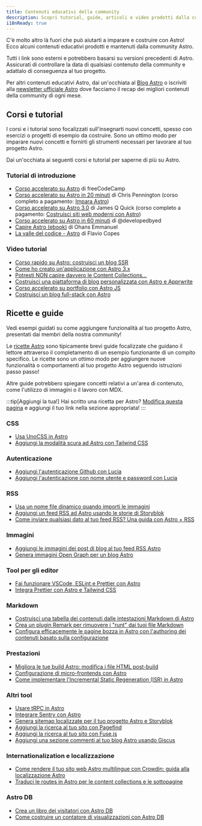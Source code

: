 ```yaml
---
title: Contenuti educativi della community
description: Scopri tutorial, guide, articoli e video prodotti dalla community per aiutarti a imparare e costruire con Astro!
i18nReady: true
---
```



C'è molto altro là fuori che può aiutarti a imparare e costruire con Astro! Ecco alcuni contenuti educativi prodotti e mantenuti dalla community Astro. 

Tutti i link sono esterni e potrebbero basarsi su versioni precedenti di Astro. Assicurati di controllare la data di qualsiasi contenuto della community e adattalo di conseguenza al tuo progetto.

Per altri contenuti educativi Astro, dai un'occhiata al [Blog Astro](https://astro.build/blog/) o iscriviti alla [newsletter ufficiale Astro](https://astro.build/newsletter/signup) dove facciamo il recap dei migliori contenuti della community di ogni mese.

## Corsi e tutorial

I corsi e i tutorial sono focalizzati sull'insegnarti nuovi concetti, spesso con esercizi o progetti di esempio da costruire. Sono un ottimo modo per imparare nuovi concetti e fornirti gli strumenti necessari per lavorare al tuo progetto Astro.

Dai un'occhiata ai seguenti corsi e tutorial per saperne di più su Astro.

### Tutorial di introduzione
  - [Corso accelerato su Astro](https://www.youtube.com/watch?v=e-hTm5VmofI) di freeCodeCamp
  - [Corso accelerato su Astro in 20 minuti](https://www.youtube.com/watch?v=zrPVTf761OI) di Chris Pennington (corso completo a pagamento: [Impara Astro](https://learnastro.dev/)) 
  - [Corso accelerato su Astro 3.0](https://www.youtube.com/watch?v=qBOz6TpYAOg) di James Q Quick (corso completo a pagamento: [Costruisci siti web moderni con Astro](https://astrocourse.dev/))
  - [Corso accelerato su Astro in 60 minuti](https://www.youtube.com/watch?v=NniT0vKyn-E) di @developedbyed
  - [Capire Astro (ebook)](https://www.ohansemmanuel.com/books/understanding-astro) di Ohans Emmanuel
  - [La valle del codice - Astro](https://thevalleyofcode.com/astro) di Flavio Copes

### Video tutorial
  - [Corso rapido su Astro: costruisci un blog SSR](https://www.youtube.com/watch?v=XoIHKO6AkoM)
  - [Come ho creato un'applicazione con Astro 3.x](https://www.youtube.com/watch?v=Gvr4WhgfP0w) 
  - [Potresti NON capire davvero le Content Collections...](https://www.youtube.com/watch?v=Fcw4c3wzm7I)
  - [Costruisci una piattaforma di blog personalizzata con Astro e Apprwrite](https://www.youtube.com/watch?v=OERqwLy_reA)
  - [Corso accelerato su portfolio con Astro JS](https://www.youtube.com/watch?v=TwWvNK0yHjI)
  - [Costruisci un blog full-stack con Astro](https://egghead.io/courses/build-a-full-stack-blog-with-astro-7ffcf9ec)

## Ricette e guide

Vedi esempi guidati su come aggiungere funzionalità al tuo progetto Astro, presentati dai membri della nostra community!

Le [ricette Astro](/it/recipes/) sono tipicamente brevi guide focalizzate che guidano il lettore attraverso il completamento di un esempio funzionante di un compito specifico. Le ricette sono un ottimo modo per aggiungere nuove funzionalità o comportamenti al tuo progetto Astro seguendo istruzioni passo passo!

Altre guide potrebbero spiegare concetti relativi a un'area di contenuto, come l'utilizzo di immagini o il lavoro con MDX.

:::tip[Aggiungi la tua!]
Hai scritto una ricetta per Astro? [Modifica questa pagina](https://github.com/withastro/docs/edit/main/src/content/docs/it/community-resources/content.mdx) e aggiungi il tuo link nella sezione appropriata!
:::

### CSS
- [Usa UnoCSS in Astro](https://www.elian.codes/blog/23-02-11-implementing-unocss-in-astro/)
- [Aggiungi la modalità scura ad Astro con Tailwind CSS](https://www.kevinzunigacuellar.com/blog/dark-mode-in-astro/) 
### Autenticazione
- [Aggiungi l'autenticazione Github con Lucia](https://lucia-auth.com/tutorials/github-oauth/astro)
- [Aggiungi l'autenticazione con nome utente e password con Lucia](https://lucia-auth.com/tutorials/username-and-password/astro)
### RSS
- [Usa un nome file dinamico quando importi le immagini](https://vaihe.com/blog/astro/astro-dynamic-image-prop/)
- [Aggiungi un feed RSS ad Astro usando le storie di Storyblok](https://straffesites.com/en/blog/rss-feed-astro-storyblok) 
- [Come inviare qualsiasi dato al tuo feed RSS? Una guida con Astro + RSS](https://aritraroy.live/tutorial/blogs/2023/how-to-send-any-data-to-rss-feed/)
### Immagini
- [Aggiungi le immagini dei post di blog al tuo feed RSS Astro](https://webreaper.dev/posts/astro-rss-feed-blog-post-images/)
- [Genera immagini Open Graph per un blog Astro](https://techsquidtv.com/blog/generating-open-graph-images-for-astro/)
### Tool per gli editor
- [Fai funzionare VSCode, ESLint e Prettier con Astro](https://patheticgeek.dev/blog/astro-prettier-eslint-vscode)
- [Integra Prettier con Astro e Tailwind CSS](https://straffesites.com/en/blog/integrate-prettier-astro-tailwindcss) 
### Markdown
- [Costruisci una tabella dei contenuti dalle intestazioni Markdown di Astro](https://kld.dev/building-table-of-contents/)
- [Crea un plugin Remark per rimuovere i "runt" dai tuoi file Markdown](https://eatmon.co/blog/remove-runts-markdown/)
- [Configura efficacemente le pagine bozza in Astro con l'authoring dei contenuti basato sulla configurazione](https://akashrajpurohit.com/blog/set-up-draft-pages-effectively-in-astro-with-configdriven-content-authoring/)
### Prestazioni
- [Migliora le tue build Astro: modifica i file HTML post-build](https://straffesites.com/en/blog/optimize-astro-html-post-build)
- [Configurazione di micro-frontends con Astro](https://medium.com/@sergio.a.soria/setting-up-micro-frontends-with-astro-and-ecma-script-modules-137340d2c520)
- [Come implementare l'Incremental Static Regeneration (ISR) in Astro](https://logsnag.com/blog/it/implementing-isr-in-astro)
### Altri tool
- [Usare tRPC in Astro](https://www.thomasledoux.be/blog/using-trpc-astro-islands-react)
- [Integrare Sentry con Astro](https://akashrajpurohit.com/blog/seamless-error-tracking-integrating-sentry-with-astro/)
- [Genera sitemap localizzate per il tuo progetto Astro e Storyblok](https://straffesites.com/en/blog/localized-sitemap-astro-storyblok)
- [Aggiungi la ricerca al tuo sito con Pagefind](https://blog.otterlord.dev/posts/astro-search/)
- [Aggiungi la ricerca al tuo sito con Fuse.js](https://www.youtube.com/watch?v=XnV_2MWqAhQ)
- [Aggiungi una sezione commenti al tuo blog Astro usando Giscus](https://elazizi.com/posts/add-comments-section-to-your-astro-blog/) 
### Internationalization e localizzazione
- [Come rendere il tuo sito web Astro multilingue con Crowdin: guida alla localizzazione Astro](https://crowdin.com/blog/2023/06/21/astro-localization-and-i18n)
- [Traduci le routes in Astro per le content collections e le sottopagine](https://www.webdesign-sopelnik.de/en/blog/translate-routes-for-astro-content-collections-or-subpages-with-trailingslash-and-base-support/)
### Astro DB
- [Crea un libro dei visitatori con Astro DB](https://ryantrimble.com/blog/creating-a-guestbook-with-astro-db/)
- [Come costruire un contatore di visualizzazioni con Astro DB](https://www.vorillaz.com/astro-views)
